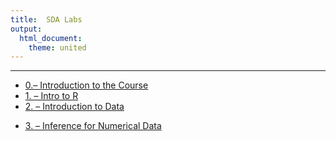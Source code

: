 ```yaml
---
title:  SDA Labs
output: 
  html_document:  
    theme: united
---
```

***



<ul class="fa-ul">
<li><i class="fa-li fa fa-flask"></i><a target="_blank" href=./Labs/lab0/lab0.html>0.-- Introduction to the Course</a>
<li><i class="fa-li fa fa-flask"></i><a target="_blank" href=./Labs/lab1/intro_to_r.html>1. -- Intro to R </a>
<li><i class="fa-li fa fa-flask"></i><a target="_blank" href=./Labs/lab2/introduction_to_data.html> 2. -- Introduction to Data</a>
<li><i class="fa-li fa fa-flask"></i><a target="_blank" href=./Labs/lab5/inf_for_numerical_data.html>3. -- Inference  for Numerical Data</a>
<!--

<li><i class="fa-li fa fa-flask"></i><a target="_blank" href=./Labs/lab1/intro_to_r.html>1. -- Intro to R </a>
<li><i class="fa-li fa fa-flask"></i><a target="_blank" href=./Labs/lab2/introduction_to_data.html> 2. -- Introduction to Data</a>
<li><i class="fa-li fa fa-flask"></i><a target="_blank" href=./Labs/lab3/probability.html>3. -- Probability</a>
<li><i class="fa-li fa fa-flask"></i><a target="_blank" href=./Labs/lab4/confidence_intervals.html>4. -- Confidence Intervals</a>
<li><i class="fa-li fa fa-flask"></i><a target="_blank" href=./Labs/lab5/inf_for_numerical_data.html>5. -- Inference  for Numerical Data</a>
<li><i class="fa-li fa fa-flask"></i><a target="_blank" href=./Labs/lab6/more_inf_for_numerical_data.html>6. -- More Inference  for Numerical Data</a>
<li><i class="fa-li fa fa-flask"></i><a target="_blank" href=./Labs/lab7/simple_regression.html>7. -- Intro to Linear Regression</a>
<li><i class="fa-li fa fa-flask"></i><a target="_blank" href=./Labs/lab8//multiple_regression.html>8. -- Multiple Regression</a>



<li><i class="fa-li fa fa-flask"></i><a target="_blank" href= https://garciarios.github.io/govt_6029/Labs/lab6/BinaryModelsAndDataWrangling.R> Binary Models
and Data Wrangling </a>
<li><i class="fa-li fa fa-flask"></i><a target="_blank" href=./Labs/case_study/data/lns_full.dta>Case Study Data</a>
<li><i class="fa-li fa fa-flask"></i><a target="_blank" href=https://raw.githubusercontent.com/GarciaRios/govt_6029/master/Labs/lab7/case_study.Rmd>Case Study Code</a>
<li><i class="fa-li fa fa-flask"></i><a target="_blank"href=./Labs/case_study/data/20862-Questionnaire-English.pdf>Case Study code book</a>
</ul>



-->

